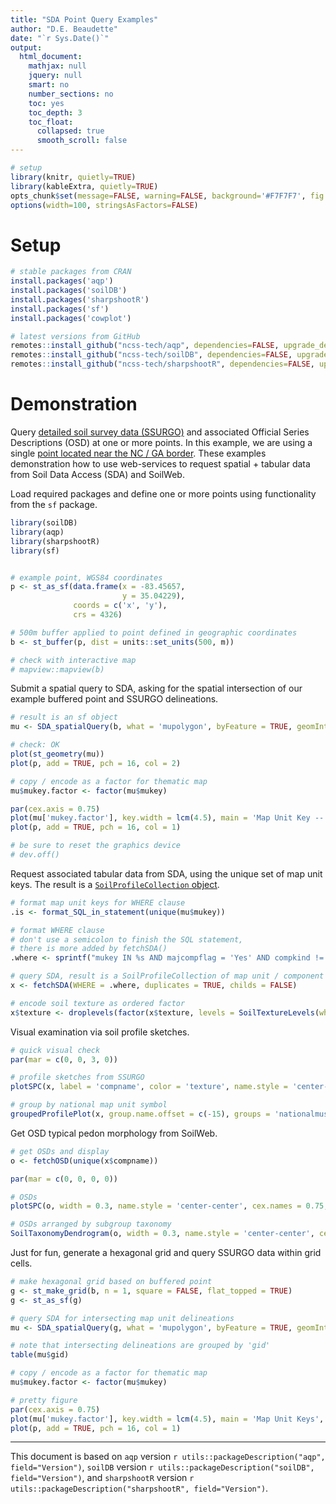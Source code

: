 ```yaml
---
title: "SDA Point Query Examples"
author: "D.E. Beaudette"
date: "`r Sys.Date()`"
output:
  html_document:
    mathjax: null
    jquery: null
    smart: no
    number_sections: no
    toc: yes
    toc_depth: 3
    toc_float:
      collapsed: true
      smooth_scroll: false
---
```



```r
# setup
library(knitr, quietly=TRUE)
library(kableExtra, quietly=TRUE)
opts_chunk$set(message=FALSE, warning=FALSE, background='#F7F7F7', fig.align='center', dev='svglite', tidy=FALSE, verbose=FALSE)
options(width=100, stringsAsFactors=FALSE)
```

# Setup
```r
# stable packages from CRAN
install.packages('aqp')
install.packages('soilDB')
install.packages('sharpshootR')
install.packages('sf')
install.packages('cowplot')

# latest versions from GitHub
remotes::install_github("ncss-tech/aqp", dependencies=FALSE, upgrade_dependencies=FALSE)
remotes::install_github("ncss-tech/soilDB", dependencies=FALSE, upgrade_dependencies=FALSE)
remotes::install_github("ncss-tech/sharpshootR", dependencies=FALSE, upgrade_dependencies=FALSE)
```

# Demonstration

Query [detailed soil survey data (SSURGO)](https://www.nrcs.usda.gov/wps/portal/nrcs/detail/soils/survey/?cid=nrcs142p2_053627) and associated Official Series Descriptions (OSD) at one or more points. In this example, we are using a single [point located near the NC / GA border](https://casoilresource.lawr.ucdavis.edu/gmap/?loc=35.04229,-83.45657,z15). These examples demonstration how to use web-services to request spatial + tabular data from Soil Data Access (SDA) and SoilWeb.


Load required packages and define one or more points using functionality from the `sf` package. 
```r
library(soilDB)
library(aqp)
library(sharpshootR)
library(sf)


# example point, WGS84 coordinates
p <- st_as_sf(data.frame(x = -83.45657,
                         y = 35.04229),
              coords = c('x', 'y'),
              crs = 4326)

# 500m buffer applied to point defined in geographic coordinates
b <- st_buffer(p, dist = units::set_units(500, m))

# check with interactive map
# mapview::mapview(b)
```

Submit a spatial query to SDA, asking for the spatial intersection of our example buffered point and SSURGO delineations.
```r
# result is an sf object
mu <- SDA_spatialQuery(b, what = 'mupolygon', byFeature = TRUE, geomIntersection = TRUE)

# check: OK
plot(st_geometry(mu))
plot(p, add = TRUE, pch = 16, col = 2)

# copy / encode as a factor for thematic map
mu$mukey.factor <- factor(mu$mukey)

par(cex.axis = 0.75)
plot(mu['mukey.factor'], key.width = lcm(4.5), main = 'Map Unit Key -- 500m Buffer', reset = FALSE)
plot(p, add = TRUE, pch = 16, col = 1)

# be sure to reset the graphics device
# dev.off()
```


Request associated tabular data from SDA, using the unique set of map unit keys. The result is a [`SoilProfileCollection` object](http://ncss-tech.github.io/AQP/aqp/aqp-intro.html).
```r
# format map unit keys for WHERE clause
.is <- format_SQL_in_statement(unique(mu$mukey))

# format WHERE clause
# don't use a semicolon to finish the SQL statement, 
# there is more added by fetchSDA()
.where <- sprintf("mukey IN %s AND majcompflag = 'Yes' AND compkind != 'Miscellaneous area' ", .is)

# query SDA, result is a SoilProfileCollection of map unit / component / horizon data
x <- fetchSDA(WHERE = .where, duplicates = TRUE, childs = FALSE)

# encode soil texture as ordered factor
x$texture <- droplevels(factor(x$texture, levels = SoilTextureLevels(which = 'codes')))
```

Visual examination via soil profile sketches.
```r
# quick visual check
par(mar = c(0, 0, 3, 0))

# profile sketches from SSURGO
plotSPC(x, label = 'compname', color = 'texture', name.style = 'center-center', cex.names = 0.75, hz.depths = TRUE, plot.depth.axis = FALSE, col.label = 'Soil Texture Class', fixLabelCollisions = TRUE, hz.depths.offset = 0.05)

# group by national map unit symbol
groupedProfilePlot(x, group.name.offset = c(-15), groups = 'nationalmusym', label = 'compname', color = 'texture', name.style = 'center-center', cex.names = 0.75, hz.depths = TRUE, plot.depth.axis = FALSE, col.label = 'Soil Texture Class', fixLabelCollisions = TRUE, hz.depths.offset = 0.05)
```

Get OSD typical pedon morphology from SoilWeb.
```r
# get OSDs and display
o <- fetchOSD(unique(x$compname))

par(mar = c(0, 0, 0, 0))

# OSDs
plotSPC(o, width = 0.3, name.style = 'center-center', cex.names = 0.75, hz.depths = TRUE, plot.depth.axis = FALSE, fixLabelCollisions = TRUE, hz.depths.offset = 0.05, shrink = TRUE)

# OSDs arranged by subgroup taxonomy
SoilTaxonomyDendrogram(o, width = 0.3, name.style = 'center-center', cex.names = 0.75, hz.depths = TRUE, plot.depth.axis = FALSE, fixLabelCollisions = TRUE, hz.depths.offset = 0.05, shrink = TRUE)
```

Just for fun, generate a hexagonal grid and query SSURGO data within grid cells.
```r
# make hexagonal grid based on buffered point
g <- st_make_grid(b, n = 1, square = FALSE, flat_topped = TRUE)
g <- st_as_sf(g)

# query SDA for intersecting map unit delineations
mu <- SDA_spatialQuery(g, what = 'mupolygon', byFeature = TRUE, geomIntersection = TRUE)

# note that intersecting delineations are grouped by 'gid'
table(mu$gid)

# copy / encode as a factor for thematic map
mu$mukey.factor <- factor(mu$mukey)

# pretty figure
par(cex.axis = 0.75)
plot(mu['mukey.factor'], key.width = lcm(4.5), main = 'Map Unit Keys', reset = FALSE)
plot(p, add = TRUE, pch = 16, col = 1)
```

----------------------------
This document is based on `aqp` version `r utils::packageDescription("aqp", field="Version")`, `soilDB` version `r utils::packageDescription("soilDB", field="Version")`, and `sharpshootR` version `r utils::packageDescription("sharpshootR", field="Version")`.
